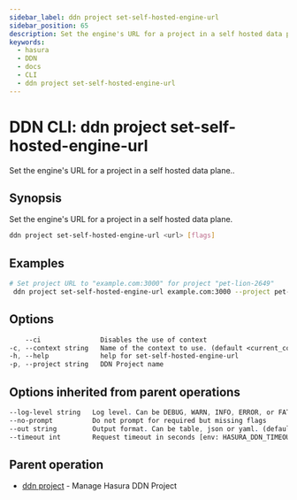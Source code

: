 ```yaml
---
sidebar_label: ddn project set-self-hosted-engine-url
sidebar_position: 65
description: Set the engine's URL for a project in a self hosted data plane. using the DDN CLI
keywords:
  - hasura
  - DDN
  - docs
  - CLI
  - ddn project set-self-hosted-engine-url
---
```


# DDN CLI: ddn project set-self-hosted-engine-url

Set the engine's URL for a project in a self hosted data plane..

## Synopsis

Set the engine's URL for a project in a self hosted data plane.

```bash
ddn project set-self-hosted-engine-url <url> [flags]
```

## Examples

```bash
# Set project URL to "example.com:3000" for project "pet-lion-2649"
 ddn project set-self-hosted-engine-url example.com:3000 --project pet-lion-2649
```

## Options

```sass
    --ci               Disables the use of context
-c, --context string   Name of the context to use. (default <current_context>)
-h, --help             help for set-self-hosted-engine-url
-p, --project string   DDN Project name
```

## Options inherited from parent operations

```sass
--log-level string   Log level. Can be DEBUG, WARN, INFO, ERROR, or FATAL. (default "INFO")
--no-prompt          Do not prompt for required but missing flags
--out string         Output format. Can be table, json or yaml. (default "table")
--timeout int        Request timeout in seconds [env: HASURA_DDN_TIMEOUT] (default 100)
```

## Parent operation

- [ddn project](/cli/commands/ddn_project) - Manage Hasura DDN Project
